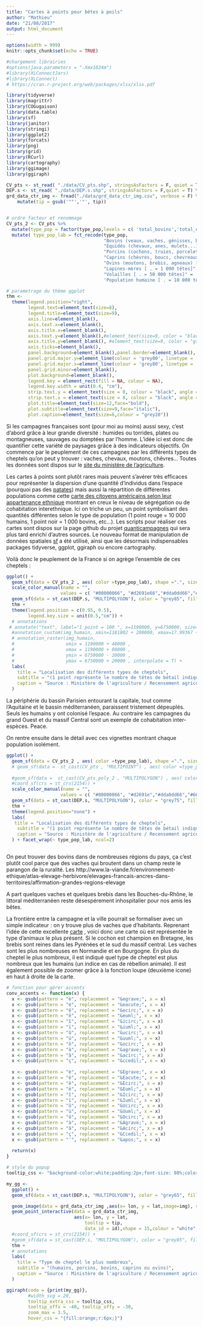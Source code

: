 ```yaml
---
title: "Cartes à points pour bêtes à poils"
author: "Mathieu"
date: "21/08/2017"
output: html_document
---
```


```r
options(width = 999)
knitr::opts_chunk$set(echo = TRUE)

#chargement librairies
#options(java.parameters = "-Xmx1024m")
#library(XLConnectJars)
#library(XLConnect)
# https://cran.r-project.org/web/packages/xlsx/xlsx.pdf

library(tidyverse)
library(magrittr)
library(COGugaison)
library(data.table)
library(sf)
library(janitor)
library(stringi)
library(ggplot2)
library(forcats)
library(png)
library(grid)
library(RCurl)
library(cartography)
library(ggimage)
library(ggiraph)

CV_pts <- st_read( "./data/CV_pts.shp", stringsAsFactors = F, quiet = T) %>% st_transform(crs = 2154)
DEP.s <- st_read( "./data/DEP.s.shp", stringsAsFactors = F,quiet = T) %>% st_transform(crs = 2154)
grd_data_ctr_img <- fread("./data/grd_data_ctr_img.csv", verbose = F) %>%
    mutate(tip = gsub('""','"', tip))


# ordre facteur et renommage
CV_pts_2 <- CV_pts %>%
  mutate(type_pop = factor(type_pop,levels = c( 'total_bovins','total_equides','total_porcins', 'total_caprins','total_ovins','lapines_meres','volailles','P10_POP'))) %>%
  mutate( type_pop_lab = fct_recode(type_pop,
                                    "Bovins (veaux, vaches, génisses, boeufs...) [ . = 1000 têtes]" = 'total_bovins',
                                    "Equidés (chevaux, anes, mulets...) [ . = 200 têtes]" = 'total_equides',
                                    "Porcins (cochons, truies, porcelets) [ . = 2 000 têtes]" ='total_porcins',
                                    "Caprins (chèvres, boucs, chevreaux) [ . = 1 000 têtes]" = 'total_caprins',
                                    "Ovins (moutons, brebis, agneaux) [ . = 1 000 têtes]" = 'total_ovins',
                                    "Lapines-mères [ . = 1 000 têtes]" = 'lapines_meres',
                                    "Volailles [ . = 50 000 têtes]" = 'volailles' ,
                                    'Population humaine [ . = 10 000 têtes]' = 'P10_POP'))

# parametrage du thème ggplot
thm <- 
  theme(legend.position="right",
        legend.text=element_text(size=8),
        legend.title=element_text(size=9),
        axis.line=element_blank(),
        axis.text.x=element_blank(),
        axis.title.x=element_blank(),
        axis.text.y=element_blank(),#element_text(size=9, color = "black"),
        axis.title.y=element_blank(), #element_text(size=9, color = "grey",face="italic"),
        axis.ticks=element_blank(),
        panel.background=element_blank(),panel.border=element_blank(),
        panel.grid.major.y=element_line(colour = 'grey80', linetype = 'dotdash', size = 0.1),
        panel.grid.major.x=element_line(colour = 'grey80', linetype = 'dotdash', size = 0.1),#element_blank(),
        panel.grid.minor=element_blank(),
        plot.background=element_blank(),
        legend.key = element_rect(fill = NA, colour = NA),
        legend.key.width = unit(0.4, "cm"),
        strip.text.y = element_text(size = 8, colour = "black", angle = 0),
        strip.text.x = element_text(size = 8, colour = "black", angle = 0),
        plot.title=element_text(size=12,face="bold"),
        plot.subtitle=element_text(size=9,face="italic"),
        plot.caption=element_text(size=6,colour = "grey20")) 

```

Si les campagnes françaises sont (pour moi au moins) aussi sexy, c'est d'abord grâce à leur grande diversité : humides ou torrides, plates ou montagneuses, sauvages ou domptées par l'homme. L'idée ici est donc de quantifier cette variété de paysages grâce à des indicateurs objectifs. On commence par le peuplement de ces campagnes par les différents types de cheptels qu'on peut y trouver : vaches, chevaux, moutons, chêvres... Toutes les données sont dispos sur le [site du ministère de l'agriculture](https://stats.agriculture.gouv.fr/cartostat/#l=fr;i=stru1.saumoy10;v=map2).


Les cartes à points sont plutôt rares mais peuvent s'avérer très efficaces pour représenter la dispersion d'une quantité d'individus dans l'espace (pourquoi pas des [patates](https://www.reddit.com/r/MapPorn/comments/6evpgm/map_showing_density_of_potato_cultivation_in/?st=J3PWXSZJ&sh=528781c3)) mais aussi la répartition de différentes populations comme cette [carte des citoyens américains selon leur appartenance ethnique](https://demographics.virginia.edu/DotMap/index.html) montrant en creux le niveau de ségrégation ou de cohabitation interethnique.
Ici on triche un peu, un point symbolisant des quantités différentes selon le type de population (1 point rouge = 10 000 humains, 1 point noir = 1 000 bovins, etc...).
Les scripts pour réaliser ces cartes sont dispos sur la page github du projet [quanticampagnes](https://github.com/mtmx/quanticampagnes) qui sera plus tard enrichi d'autres sources. Le nouveau format de manipulation de données spatiales [sf](https://github.com/r-spatial/sf) a été utilisé, ainsi que les désormais indispensables packages tidyverse, ggplot, ggiraph ou encore cartography.

 
Voilà donc le peuplement de la France si on agrège l'ensemble de ces cheptels :


```r

ggplot() +
  geom_sf(data = CV_pts_2 , aes( color =type_pop_lab), shape =".", size = 2) + 
  scale_color_manual(name = "",
                    values = c( "#00000066", "#d2691e66","#dda0dd66","#66cdaa66","#4169e166","#ffb6c166","#f0e68c66","#ff000066")) +
  geom_sf(data = st_cast(DEP.s, "MULTIPOLYGON"), color = "grey85", fill = NA ,size = 0.1) +
  thm +
  theme(legend.position = c(0.95, 0.5),
        legend.key.size = unit(0.5,"cm")) +
  # annotations
 # annotate("text", label="1 point = 100 ", x=1190000, y=6750000, size=2,  fontface="italic") +
  #annotation_custom(img_humain, xmin=1181802 + 200000, xmax=17.99367 + 250000, ymin=6777667 - 100000, ymax=6777667 + 100000 +0.5) +
  # annotation_raster(img_humain, 
  #                   xmin = 1190000 + 40000 ,
  #                   xmax = 1190000 + 80000 , 
  #                   ymin = 6750000 - 20000 , 
  #                   ymax = 6750000 + 20000 , interpolate = T) +
  labs(
    title = "Localisation des différents types de cheptels",
    subtitle = "(1 point représente le nombre de têtes de bétail indiqué à droite)",
    caption = "Source : Ministère de l'agriculture / Recensement agricole 2010"
  ) 


```

La périphérie du bassin Parisien entourant la capitale, tout comme l'Aquitaine et le bassin méditerranéen, paraissent tristement dépeuplés. Seuls les humains y ont colonisé l'espace. 
Au contraire les campagnes du grand Ouest et du massif Central sont un exemple de cohabitation inter-espèces.
Peace.

On rentre ensuite dans le détail avec ces vignettes montrant chaque population isolément.

```r


ggplot() +
  geom_sf(data = CV_pts_2 , aes( color =type_pop_lab), shape =".", size = 1) + 
  # geom_sf(data =  st_cast(CV_pts , "MULTIPOINT") , aes( color =type_pop), shape =".") + 
  
  #geom_sf(data =  st_cast(CV_pts_poly_2 , "MULTIPOLYGON") , aes( color =type_pop)) + 
  #coord_sf(crs = st_crs(2154)) +
  scale_color_manual(name = "",
                    values = c( "#00000066", "#d2691e","#dda0dd66","#66cdaa","#4169e166","#ffb6c1","#f0e68c66","#ff000066")) +
  geom_sf(data = st_cast(DEP.s, "MULTIPOLYGON"), color = "grey75", fill = NA ,size = 0.1) +
  thm +
  theme(legend.position="none") +
  labs(
   title = "Localisation des différents types de cheptels",
    subtitle = "(1 point représente le nombre de têtes de bétail indiqué en légende)",
    caption = "Source : Ministère de l'agriculture / Recensement agricole 2010"
  ) + facet_wrap(~ type_pop_lab, ncol=2) 



```

On peut trouver des bovins dans de nombreuses régions du pays, ça c'est plutôt cool parce que des vaches qui broutent dans un champ reste le parangon de la ruralité. Les 
http://www.la-viande.fr/environnement-ethique/atlas-elevage-herbivore/elevages-francais-ancres-dans-territoires/affirmation-grandes-regions-elevage

A part quelques vaches et quelques brebis dans les Bouches-du-Rhône, le littoral méditerranéen reste désespérement inhospitalier pour nos amis les bêtes.

La frontière entre la campagne et la ville pourrait se formaliser avec un simple indicateur : on y trouve plus de vaches que d'habitants. Reprenant l'idée de cette excellente [carte](http://ssz.fr/vaches/) , voici donc une carte où est représentée le type d'animaux le plus présent. Si le cochon est champion en Bretagne, les brebis sont reines dans les Pyrénées et le sud du massif central. Les vaches sont les plus nombreuses en Normandie et en Bourgogne. En plus du cheptel le plus nombreux, il est indiqué quel type de cheptel est plus nombreux que les humains (un indice en cas de rébellion animale). Il est également possible de zoomer grâce à la fonction loupe (deuxième icone) en haut à droite de la carte.

```r


# fonction pour gérer accents
conv_accents <- function(x) {
  x <- gsub(pattern = "è", replacement = "&egrave;", x = x)
  x <- gsub(pattern = "é", replacement = "&eacute;", x = x)
  x <- gsub(pattern = "ê", replacement = "&ecirc;", x = x)
  x <- gsub(pattern = "ë", replacement = "&euml;", x = x)
  x <- gsub(pattern = "î", replacement = "&icirc;", x = x)
  x <- gsub(pattern = "ï", replacement = "&iuml;", x = x)
  x <- gsub(pattern = "û", replacement = "&ucirc;", x = x)
  x <- gsub(pattern = "ü", replacement = "&uuml;", x = x)
  x <- gsub(pattern = "ô", replacement = "&ocirc;", x = x)
  x <- gsub(pattern = "à", replacement = "&agrave;", x = x)
  x <- gsub(pattern = "â", replacement = "&acirc;", x = x)
  x <- gsub(pattern = "ç", replacement = "&ccedil;", x = x)
  
  x <- gsub(pattern = "è", replacement = "&Egrave;", x = x)
  x <- gsub(pattern = "é", replacement = "&Eacute;", x = x)
  x <- gsub(pattern = "ê", replacement = "&Ecirc;", x = x)
  x <- gsub(pattern = "ë", replacement = "&Euml;", x = x)
  x <- gsub(pattern = "î", replacement = "&Icirc;", x = x)
  x <- gsub(pattern = "ï", replacement = "&Iuml;", x = x)
  x <- gsub(pattern = "û", replacement = "&Ucirc;", x = x)
  x <- gsub(pattern = "ü", replacement = "&Uuml;", x = x)
  x <- gsub(pattern = "ô", replacement = "&Ocirc;", x = x)
  x <- gsub(pattern = "à", replacement = "&Agrave;", x = x)
  x <- gsub(pattern = "â", replacement = "&Acirc;", x = x)
  x <- gsub(pattern = "ç", replacement = "&Ccedil;", x = x)
  x <- gsub(pattern = "'", replacement = "&apos;", x = x)
  
  return(x)
}

# style du popup
tooltip_css <- "background-color:white;padding:2px;font-size: 80%;color: white;opacity:0.2"

my_gg <-
  ggplot() +
  geom_sf(data = st_cast(DEP.s, "MULTIPOLYGON"), color = "grey65", fill = NA ,size = 0.2) +

  geom_image(data = grd_data_ctr_img ,aes(x= lon, y = lat,image=img), size=.02) + 
  geom_point_interactive(data = grd_data_ctr_img,
                         aes(x= lon, y = lat,
                             tooltip = tip,
                             data_id = id),shape = 15,colour = "white", alpha =0.1, size =5) + 
  #coord_sf(crs = st_crs(2154)) +
  #geom_sf(data = st_cast(DEP.s, "MULTIPOLYGON"), color = "grey85", fill = NA ,size = 0.1) +
  thm +
  # annotations
  labs(
    title = "Type de cheptel le plus nombreux",
    subtitle = "(humains, porcins, bovins, caprins ou ovins)",
    caption = "Source : Ministère de l'agriculture / Recensement agricole 2010"
  )

ggiraph(code = {print(my_gg)},
        #width_svg = 20, 
        tooltip_extra_css = tooltip_css,
        tooltip_offx = -40, tooltip_offy = -30,
        zoom_max = 3.5,
        hover_css = "{fill:orange;r:6px;}")


```

